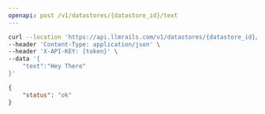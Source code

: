 ```yaml
---
openapi: post /v1/datastores/{datastore_id}/text
---
```



<RequestExample>

```bash Example Request
curl --location 'https://api.llmrails.com/v1/datastores/{datastore_id}/text' \
--header 'Content-Type: application/json' \
--header 'X-API-KEY: {token}' \
--data '{
    "text":"Hey There"
}'
```

</RequestExample>


<ResponseExample>

```json Response
{
    "status": "ok"
}
```

</ResponseExample>